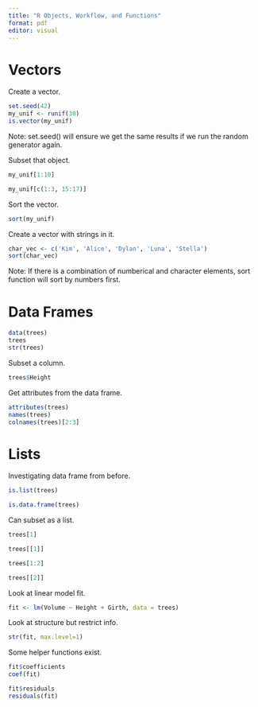 ```yaml
---
title: "R Objects, Workflow, and Functions"
format: pdf
editor: visual
---
```


# Vectors

Create a vector.

```r
set.seed(42)
my_unif <- runif(30)
is.vector(my_unif)
```

Note: set.seed() will ensure we get the same results if we run the random generator again.

Subset that object.

```r
my_unif[1:10]
```

```r
my_unif[c(1:3, 15:17)]
```

Sort the vector.

```r
sort(my_unif)
```

Create a vector with strings in it.

```r
char_vec <- c('Kim', 'Alice', 'Dylan', 'Luna', 'Stella')
sort(char_vec)
```

Note: If there is a combination of numberical and character elements, sort function will sort by numbers first.

# Data Frames

```r
data(trees)
trees
str(trees)
```

Subset a column.

```r
trees$Height
```

Get attributes from the data frame.

```r
attributes(trees)
names(trees)
colnames(trees)[2:3]
```

# Lists

Investigating data frame from before.

```r
is.list(trees)
```

```r
is.data.frame(trees)
```

Can subset as a list.

```r
trees[1]
```

```r
trees[[1]]
```

```r
trees[1:2]
```

```r
trees[[2]]
```

Look at linear model fit.

```r
fit <- lm(Volume ~ Height + Girth, data = trees)
```

Look at structure but restrict info.

```r
str(fit, max.level=1)
```

Some helper functions exist.

```r
fit$coefficients
coef(fit)
```

```r
fit$residuals
residuals(fit)
```
